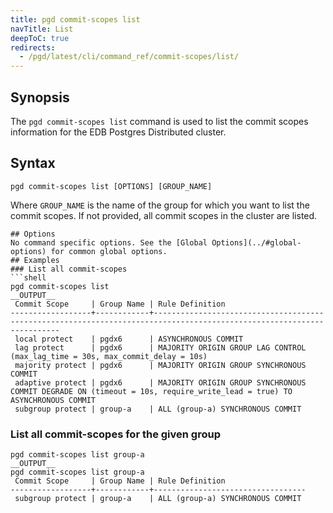 ```yaml
---
title: pgd commit-scopes list
navTitle: List
deepToC: true
redirects:
  - /pgd/latest/cli/command_ref/commit-scopes/list/
---
```


## Synopsis

The `pgd commit-scopes list` command is used to list the commit scopes information for the EDB Postgres Distributed cluster.

## Syntax

```plaintext
pgd commit-scopes list [OPTIONS] [GROUP_NAME]
```

Where `GROUP_NAME` is the name of the group for which you want to list the commit scopes. If not provided, all commit scopes in the cluster are listed.
```
## Options
No command specific options. See the [Global Options](../#global-options) for common global options.
## Examples
### List all commit-scopes
```shell
pgd commit-scopes list
__OUTPUT__
 Commit Scope     | Group Name | Rule Definition
------------------+------------+-----------------------------------------------------------------------------------------------------------------------
 local protect    | pgdx6      | ASYNCHRONOUS COMMIT
 lag protect      | pgdx6      | MAJORITY ORIGIN GROUP LAG CONTROL (max_lag_time = 30s, max_commit_delay = 10s)
 majority protect | pgdx6      | MAJORITY ORIGIN GROUP SYNCHRONOUS COMMIT
 adaptive protect | pgdx6      | MAJORITY ORIGIN GROUP SYNCHRONOUS COMMIT DEGRADE ON (timeout = 10s, require_write_lead = true) TO ASYNCHRONOUS COMMIT
 subgroup protect | group-a    | ALL (group-a) SYNCHRONOUS COMMIT
```

### List all commit-scopes for the given group

```shell
pgd commit-scopes list group-a
__OUTPUT__
pgd commit-scopes list group-a
 Commit Scope     | Group Name | Rule Definition
------------------+------------+----------------------------------
 subgroup protect | group-a    | ALL (group-a) SYNCHRONOUS COMMIT
```